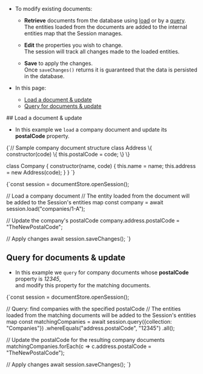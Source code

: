 
<Admonition type="note" title="">

* To modify existing documents:

    * __Retrieve__ documents from the database using [load](../../client-api/session/loading-entities.mdx#load) or by a [query](../../client-api/session/querying/how-to-query.mdx#sessionquery).  
      The entities loaded from the documents are added to the internal entities map that the Session manages.

    * __Edit__ the properties you wish to change.  
      The session will track all changes made to the loaded entities.

    * __Save__ to apply the changes.  
      Once `saveChanges()` returns it is guaranteed that the data is persisted in the database.



* In this page:
    * [Load a document & update](../../client-api/session/updating-entities.mdx#load-a-document--update)
    * [Query for documents & update](../../client-api/session/updating-entities.mdx#query-for-documents--update)

</Admonition>
## Load a document & update

* In this example we `load` a company document and update its **postalCode** property.

<TabItem value="sample_document" label="sample_document">
<CodeBlock language="js">
{`// Sample company document structure
class Address \{
    constructor(code) \{
        this.postalCode = code;
    \}
\}

class Company \{
    constructor(name, code) \{
        this.name = name;
        this.address = new Address(code);
    \}
\}
`}
</CodeBlock>
</TabItem>

<TabItem value="load-company-and-update" label="load-company-and-update">
<CodeBlock language="js">
{`const session = documentStore.openSession();

// Load a company document
// The entity loaded from the document will be added to the Session's entities map
const company = await session.load("companies/1-A");

// Update the company's postalCode
company.address.postalCode = "TheNewPostalCode";

// Apply changes
await session.saveChanges();
`}
</CodeBlock>
</TabItem>



## Query for documents & update

* In this example we `query` for company documents whose **postalCode** property is _12345_,  
  and modify this property for the matching documents.

<TabItem value="query-company-and-update" label="query-company-and-update">
<CodeBlock language="js">
{`const session = documentStore.openSession();

// Query: find companies with the specified postalCode
// The entities loaded from the matching documents will be added to the Session's entities map
const matchingCompanies = await session.query(\{collection: "Companies"\})
    .whereEquals("address.postalCode", "12345")
    .all();

// Update the postalCode for the resulting company documents
matchingCompanies.forEach(c => c.address.postalCode = "TheNewPostalCode");

// Apply changes
await session.saveChanges();
`}
</CodeBlock>
</TabItem>




